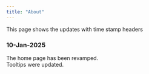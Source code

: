 ```yaml
---
title: "About"
---
```


This page shows the updates with time stamp headers

### 10-Jan-2025 {#10-Jan-2025}
The home page has been revamped.\
Tooltips were updated.

